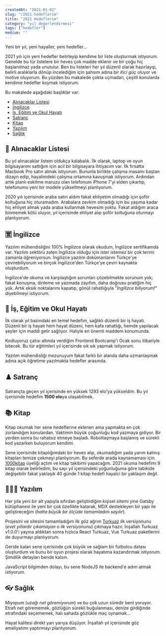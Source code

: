 ```yaml
---
createdAt: "2021-01-02"
slug: "/2021-hedeflerim"
title: "2021 Hedeflerim"
category: "yıl değerlendirmesi"
tags: ["hedefler"]
medium: ""
---
```


Yeni bir yıl, yeni hayaller, yeni hedefler...

2021 yılı için yeni hedefler belirleyip kendime bir liste oluşturmak istiyorum. Genelde bu tür listelere bir heves çok madde eklenir ve bir çoğu hiç başlanılmaz yada unutulur. Ben bu listeleri her yıl düzenli olarak hazırlayıp, belirli aralıklarla dönüp incelediğim için şahsım adına bir _itici güç_ oluyor ve motive oluyorum. Bu yüzden bu makalede çokta uçmadan, çeşitli konularda kendime hedefler koymak istiyorum.

Bu makalede aşağıdaki başlıklar var:

- <a href="#alinacaklar-listesi">Alınacaklar Listesi</a>
- <a href="#ingilizce">İngilizce</a>
- <a href="#is-egitim-ve-okul-hayati">İş, Eğitim ve Okul Hayatı</a>
- <a href="#satranc">Satranç</a>
- <a href="#kitap">Kitap</a>
- <a href="#yazilim">Yazılım</a>
- <a href="#saglik">Sağlık</a>

## 🛒 Alınacaklar Listesi

Bu yıl alınacaklar listem oldukça kalabalık. İlk olarak, laptop ve oyun bilgisayarımı sattığım için acil bir bilgisayara ihtiyacım var. İlk fırsatta Macbook Pro satın almak istiyorum. Bununla birlikte çalışma masamı baştan dizayn edip, hayalimdeki çalışma ortamına kavuşmak istiyorum. Ardından artık planlı eskitme maruzu olan telefonum iPhone 7'yi elden çıkartıp, telefonumu yeni bir modele yükseltmeyi planlıyorum.

2020 yılı içerisinde araba satın aldım fakat ehliyetim olmadığı için şoför koltuğuna hiç oturamadım. Arabalara zevkim olmadığı için bu yaşıma kadar hiç ehliyet almak yada araba kullanmak hevesim yoktu. Fakat aldığım araca binmemek kötü oluyor, yıl içerisinde ehliyet alıp şoför koltuğuna oturmayı planlıyorum.

## 🈺 İngilizce

Yazılım mühendisliğini 100% İngilizce olarak okudum, İngilizce sertifikamda var. Yazılım sektörü zaten İngilizce olduğu için ister istemez bir çok terimi zamanla öğreniyorsun. İngilizce yazılım dokümanlarını Türkçe'ye çevirebiliyorum ve birçok İngilizce'den Türkçe'ye çeviri kaynakta oluşturdum.

İngilizce'de okuma ve karşılaştığım sorunları çözebilmekte sorunum yok; fakat konuşma, dinleme ve yazmada zayıfım, daha doğrusu pratiğim hiç yok. Artık eksik noktalarımı kapatıp, gönül rahatlığıyla "_İngilizce biliyorum!_" diyebilmeyi istiyorum.

## 🏢 İş, Eğitim ve Okul Hayatı

İlk olarak yıl bazındaki en temel hedefim, sağlıklı düzenli bir iş hayatı. Düzenli bir iş hayatı hem hayat düzeni, hem kafa rahatlığı, hemde yapılacak şeyler için maddi gelir sağlıyor. Haliyle en önemli maddem konumunda.

Kodluyoruz çatısı altında verdiğim Frontend Bootcamp'i Ocak sonu itibariyle bitecek. Bu tür eğitimleri yıl içerisinde sık sık yapmak istiyorum.

Yazılım mühendisliği mezunuyum fakat farklı bir alanda daha uzmanlaşmak adına açık öğretime yazılmakta hedefler arasında.

## ♟️ Satranç

Satrançta geçen yıl içerisinde en yüksek 1293 elo'ya yükseldim. Bu yıl içerisinde hedefim **1500 elo**ya ulaşabilmek.

## 📚 Kitap

Kitap okumak her sene hedeflerine eklenen ama yapmakta en çok zorlandığım konulardan. Vaktimin büyük çoğunluğu kod yazmaya gidiyor. Bir yerden sonra bu rahatsız etmeye başladı. Robotlaşmaya başlamış ve sürekli kod yazarken buluyorum kendimi.

Sene içerisinde kitaplığımdaki bir heves alıp, okumadığım yada yarım kalmış kitapları temize çekmeyi planlıyorum. Bu seferde arada kaynamaması için <a href="https://1000kitap.com/omergulcicek" target="_blank" rel="noopener noreferrer">1000kitap</a> üyeliği açtım ve kitap takibimi yapacağım. 2021 okuma hedefimi 9 kitap olarak belirledim, bu sayı yıl içerisindeki yoğunluğuma göre tabikide değişebilir fakat yaklaşık 40 günde 1 kitap hedefi hayalci bir yaklaşım değil.

## 👨🏻‍💻 Yazılım

Her yıla yeni bir alt yapıyla sıfırdan geliştirdiğim kişisel sitemi yine Gatsby kütüphanesi ile yeni bir çok özellikte katarak, MDX destekleyen bir yapı ile geliştireceğim (_hatta büyük bir ölçüde tamamladım sayılır_).

Projesini ve sitesini tamamladığım ilk göz ağrım <a href="https://turkuazcss.com" target="_blank" rel="noopener noreferrer" >Turkuaz</a> ilk versiyonunu (_evet yıllardır çıkamayan o ilk versiyonunu_) çıkmaya hazır. İnşallah Turkuaz v1.0.0'i yayına aldıktan sonra hızlıca React Turkuaz, Vue Turkuaz paketlerini de duyurmayı planlıyorum.

Geride kalan sene içerisinde çok büyük ve sağlam bir futbolcu datası oluşturdum ve bunu bir oyun projesi olarak hayatıma kazandırmak istiyorum. Şimdilik detayları bende kalsın.

JavaScript bilgimden dolayı, bu sene NodeJS ile backend'e adım atmak istiyorum.

## 👓 Sağlık

Miyopum (_uzağı net göremiyorum_) ve bu çok uzun süredir beni yoruyor. Etrafı net görememek, gözlüğün sürekli buğulanması, denize girdiğinde etrafındaki seçememek, halı sahada gözlükle maç oynamak...

Hayat kalitesi direkt yarı yarıya düşüyor. İnşallah yıl içerisinde göz ameliyatımı yaptırmayı planlıyorum.
